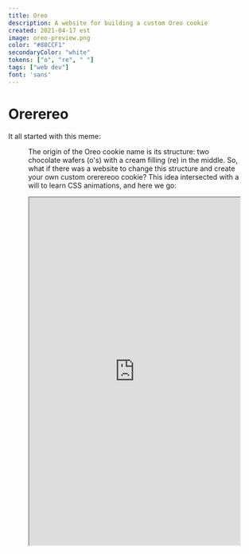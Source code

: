 ```yaml
---
title: Oreo
description: A website for building a custom Oreo cookie
created: 2021-04-17 est
image: oreo-preview.png
color: "#88CCF1"
secondaryColor: "white"
tokens: ["o", "re", " "]
tags: ["web dev"]
font: 'sans'
---
```



# Orerereo

It all started with this meme:

<Figure filenames={["oreo-meme.jpg"]} alt="Oreo meme" width="400" loading="eager"/>

The origin of the Oreo cookie name is its structure: two chocolate wafers (o's) with a cream filling (re) in the middle. So, what if there was a website to change this structure and create your own custom orerereoo cookie? This idea intersected with a will to learn CSS animations, and here we go:

<div class="unmargin">
<iframe width="100%" height="700px" src="https://oreo.gulko.net" />
</div>

This was built in a day with plain HTML, CSS, and JavaScript. The website is fully responsive and works on mobile. Hosted on [oreo.gulko.net](https://oreo.gulko.net), code is available on [GitHub](https://github.com/GulkoA/Oreo).